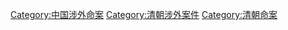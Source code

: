 [[Category:中国涉外命案|Category:中国涉外命案]]
[[Category:清朝涉外案件|Category:清朝涉外案件]]
[[Category:清朝命案|Category:清朝命案]]